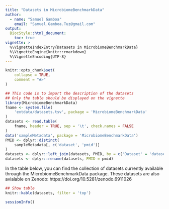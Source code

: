 ```yaml
---
title: "Datasets in MicrobiomeBenchmarkData"
author:
  - name: "Samuel Gamboa"
    email: "Samuel.Gamboa.Tuz@gmail.com"
output: 
  BiocStyle::html_document:
    toc: true
vignette: >
  %\VignetteIndexEntry{Datasets in MicrobiomeBenchmarkData}
  %\VignetteEngine{knitr::rmarkdown}
  %\VignetteEncoding{UTF-8}
---
```


```r
knitr::opts_chunk$set(
    collapse = TRUE,
    comment = "#>"
)
```

```r
## This code is to import the description of the datasets
## Only the table should be displayed on the vignette
library(MicrobiomeBenchmarkData)
fname <- system.file(
    'extdata/datasets.tsv', package = 'MicrobiomeBenchmarkData'
)
datasets <- read.table(
    fname, header = TRUE, sep = '\t', check.names = FALSE
)
data('sampleMetadata', package = 'MicrobiomeBenchmarkData')
PMID <- dplyr::distinct(
    sampleMetadata[, c('dataset', 'pmid')]
)
datasets <- dplyr::left_join(datasets, PMID, by = c('Dataset' = 'dataset'))
datasets <- dplyr::rename(datasets, PMID = pmid)
```

In the table below, you can find the collection of datasets currently available
through the MicrobiomeBenchmarkData package. These datasets are also avialable
on Zenodo: https://doi.org/10.5281/zenodo.6911026

```r
## Show table
knitr::kable(datasets, filter = 'top')
```

```r
sessionInfo()
```

